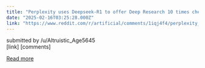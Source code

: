 ```yaml
---
title: "Perplexity uses Deepseek-R1 to offer Deep Research 10 times cheaper than OpenAI - Matthias Bastian"
date: "2025-02-16T03:25:28.000Z"
link: "https://www.reddit.com/r/artificial/comments/1iqj4f4/perplexity_uses_deepseekr1_to_offer_deep_research/"
---
```


submitted by    /u/Altruistic_Age5645  
 [link]   [comments]

[Read more](https://www.reddit.com/r/artificial/comments/1iqj4f4/perplexity_uses_deepseekr1_to_offer_deep_research/)
